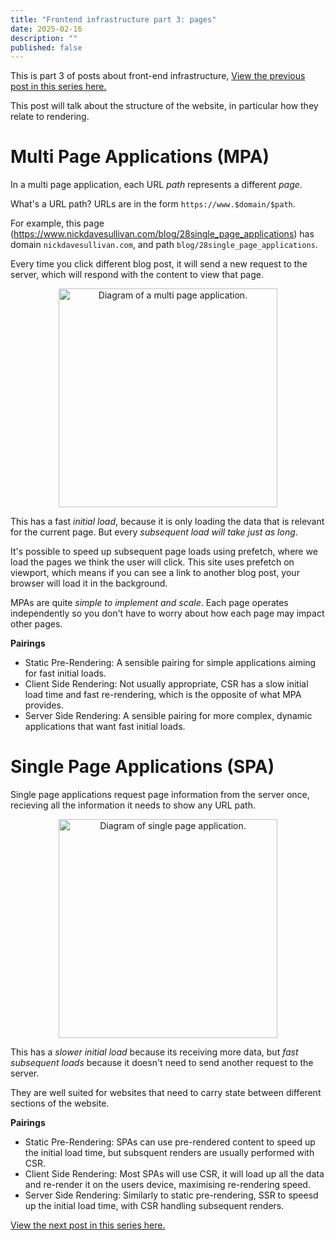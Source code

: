 ```yaml
---
title: "Frontend infrastructure part 3: pages"
date: 2025-02-16
description: ""
published: false
---
```



This is part 3 of posts about front-end infrastructure, [View the previous post in this series here.](/blog/28fe_rendering)

This post will talk about the structure of the website, in particular how they relate to rendering.

# Multi Page Applications (MPA)

In a multi page application, each URL *path* represents a different *page*.

What's a URL path? URLs are in the form `https://www.$domain/$path`.

For example, this page (https://www.nickdavesullivan.com/blog/28single_page_applications) has domain `nickdavesullivan.com`, and path `blog/28single_page_applications`.

Every time you click different blog post, it will send a new request to the server, which will respond with the content to view that page.

<div class="image-gallery" style="text-align: center;">
  <Image
    src={spa01}
    alt="Diagram of a multi page application."
    className="image"
    height="350"
  />
</div>

This has a fast *initial load*, because it is only loading the data that is relevant for the current page. But every *subsequent load will take just as long*.

It's possible to speed up subsequent page loads using prefetch, where we load the pages we think the user will click. This site uses prefetch on viewport, which means if you can see a link to another blog post, your browser will load it in the background.

MPAs are quite *simple to implement and scale*. Each page operates independently so you don't have to worry about how each page may impact other pages.

**Pairings**

- Static Pre-Rendering: A sensible pairing for simple applications aiming for fast initial loads.
- Client Side Rendering: Not usually appropriate, CSR has a slow initial load time and fast re-rendering, which is the opposite of what MPA provides.
- Server Side Rendering: A sensible pairing for more complex, dynamic applications that want fast initial loads.

# Single Page Applications (SPA)

Single page applications request page information from the server once, recieving all the information it needs to show any URL path.

<div class="image-gallery" style="text-align: center;">
  <Image
    src={spa02}
    alt="Diagram of single page application."
    className="image"
    height="350"
  />
</div>

This has a *slower initial load* because its receiving more data, but *fast subsequent loads* because it doesn't need to send another request to the server.

They are well suited for websites that need to carry state between different sections of the website.

**Pairings**

- Static Pre-Rendering: SPAs can use pre-rendered content to speed up the initial load time, but subsquent renders are usually performed with CSR. 
- Client Side Rendering: Most SPAs will use CSR, it will load up all the data and re-render it on the users device, maximising re-rendering speed.
- Server Side Rendering: Similarly to static pre-rendering, SSR to speesd up the initial load time, with CSR handling subsequent renders. 


[View the next post in this series here.](/blog/30fe_technologies)
